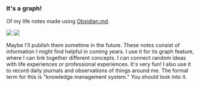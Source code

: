 
### It's a graph!

Of my life notes made using [Obsidian.md](https://obsidian.md/). 

![](/banner.png)
![](/banner-dark.png)

Maybe I'll publish them sometime in the future. These notes consist of information I might find helpful in coming years. I use it for its graph feature, where I can link together different concepts. I can connect random ideas with life experiences or professional experiences. It's very fun! I also use it to record daily journals and observations of things around me. The formal term for this is "knowledge management system." You should look into it. 

